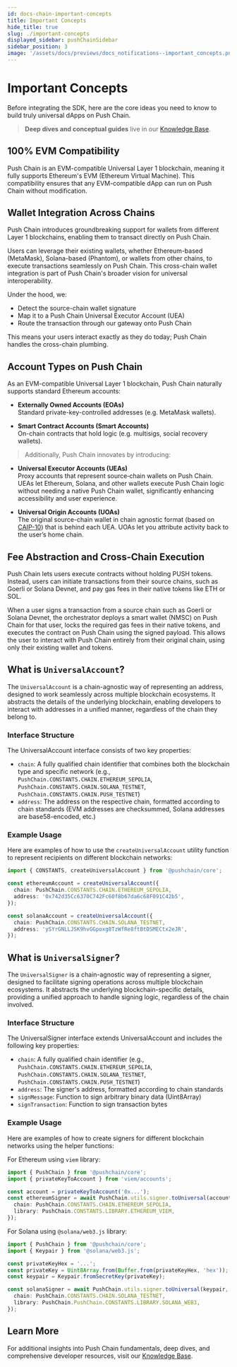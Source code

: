 ```yaml
---
id: docs-chain-important-concepts
title: Important Concepts
hide_title: true
slug: ./important-concepts
displayed_sidebar: pushChainSidebar
sidebar_position: 3
image: '/assets/docs/previews/docs_notifications--important_concepts.png'
---
```


# Important Concepts

Before integrating the SDK, here are the core ideas you need to know to build truly universal dApps on Push Chain.

> **Deep dives and conceptual guides** live in our [Knowledge Base](/knowledge).

<head>
  <title>{'Important Concepts | Push Chain | Push Documentation'}</title>
</head>

## 100% EVM Compatibility

Push Chain is an EVM-compatible Universal Layer 1 blockchain, meaning it fully supports Ethereum's EVM (Ethereum Virtual Machine). This compatibility ensures that any EVM-compatible dApp can run on Push Chain without modification.

## Wallet Integration Across Chains

Push Chain introduces groundbreaking support for wallets from different Layer 1 blockchains, enabling them to transact directly on Push Chain.

Users can leverage their existing wallets, whether Ethereum-based (MetaMask), Solana-based (Phantom), or wallets from other chains, to execute transactions seamlessly on Push Chain. This cross-chain wallet integration is part of Push Chain's broader vision for universal interoperability.

Under the hood, we:

- Detect the source-chain wallet signature
- Map it to a Push Chain Universal Executor Account (UEA)
- Route the transaction through our gateway onto Push Chain

This means your users interact exactly as they do today; Push Chain handles the cross-chain plumbing.

<!-- Optional: link to Architecture overview or “Universal Gateway” deep dive -->

## Account Types on Push Chain

As an EVM-compatible Universal Layer 1 blockchain, Push Chain naturally supports standard Ethereum accounts:

- **Externally Owned Accounts (EOAs)**<br />
  Standard private-key-controlled addresses (e.g. MetaMask wallets).

- **Smart Contract Accounts (Smart Accounts)**<br />
  On-chain contracts that hold logic (e.g. multisigs, social recovery wallets).

> Additionally, Push Chain innovates by introducing:

- **Universal Executor Accounts (UEAs)**<br />
  Proxy accounts that represent source‐chain wallets on Push Chain. UEAs let Ethereum, Solana, and other wallets execute Push Chain logic without needing a native Push Chain wallet, significantly enhancing accessibility and user experience.

- **Universal Origin Accounts (UOAs)**<br />
  The original source-chain wallet in chain agnostic format (based on [CAIP-10](https://github.com/ChainSafe/CAIPs/blob/master/CAIPs/CAIP-10.md)) that is behind each UEA. UOAs let you attribute activity back to the user’s home chain.

## Fee Abstraction and Cross-Chain Execution

Push Chain lets users execute contracts without holding PUSH tokens. Instead, users can initiate transactions from their source chains, such as Goerli or Solana Devnet, and pay gas fees in their native tokens like ETH or SOL.

When a user signs a transaction from a source chain such as Goerli or Solana Devnet, the orchestrator deploys a smart wallet (NMSC) on Push Chain for that user, locks the required gas fees in their native tokens, and executes the contract on Push Chain using the signed payload. This allows the user to interact with Push Chain entirely from their original chain, using only their existing wallet and tokens.

## What is `UniversalAccount`?

The `UniversalAccount` is a chain-agnostic way of representing an address, designed to work seamlessly across multiple blockchain ecosystems. It abstracts the details of the underlying blockchain, enabling developers to interact with addresses in a unified manner, regardless of the chain they belong to.

### Interface Structure

The UniversalAccount interface consists of two key properties:

- `chain`: A fully qualified chain identifier that combines both the blockchain type and specific network (e.g., `PushChain.CONSTANTS.CHAIN.ETHEREUM_SEPOLIA`, `PushChain.CONSTANTS.CHAIN.SOLANA_TESTNET`, `PushChain.CONSTANTS.CHAIN.PUSH_TESTNET`)
- `address`: The address on the respective chain, formatted according to chain standards (EVM addresses are checksummed, Solana addresses are base58-encoded, etc.)

### Example Usage

Here are examples of how to use the `createUniversalAccount` utility function to represent recipients on different blockchain networks:

```typescript
import { CONSTANTS, createUniversalAccount } from '@pushchain/core';

const ethereumAccount = createUniversalAccount({
  chain: PushChain.CONSTANTS.CHAIN.ETHEREUM_SEPOLIA,
  address: '0x742d35Cc6370C742Fc60f8b67da6c68F091C42b5',
});

const solanaAccount = createUniversalAccount({
  chain: PushChain.CONSTANTS.CHAIN.SOLANA_TESTNET,
  address: 'ySYrGNLLJSK9hvGGpoxg8TzWfRe8ftBtDSMECtx2eJR',
});
```

## What is `UniversalSigner`?

The `UniversalSigner` is a chain-agnostic way of representing a signer, designed to facilitate signing operations across multiple blockchain ecosystems. It abstracts the underlying blockchain-specific details, providing a unified approach to handle signing logic, regardless of the chain involved.

### Interface Structure

The UniversalSigner interface extends UniversalAccount and includes the following key properties:

- `chain`: A fully qualified chain identifier (e.g., `PushChain.CONSTANTS.CHAIN.ETHEREUM_SEPOLIA`, `PushChain.CONSTANTS.CHAIN.SOLANA_TESTNET`, `PushChain.CONSTANTS.CHAIN.PUSH_TESTNET`)
- `address`: The signer's address, formatted according to chain standards
- `signMessage`: Function to sign arbitrary binary data (Uint8Array)
- `signTransaction`: Function to sign transaction bytes

### Example Usage

Here are examples of how to create signers for different blockchain networks using the helper functions:

For Ethereum using `viem` library:

```typescript
import { PushChain } from '@pushchain/core';
import { privateKeyToAccount } from 'viem/accounts';

const account = privateKeyToAccount('0x...');
const ethereumSigner = await PushChain.utils.signer.toUniversal(account, {
  chain: PushChain.CONSTANTS.CHAIN.ETHEREUM_SEPOLIA,
  library: PushChain.CONSTANTS.LIBRARY.ETHEREUM_VIEM,
});
```

For Solana using `@solana/web3.js` library:

```typescript
import { PushChain } from '@pushchain/core';
import { Keypair } from '@solana/web3.js';

const privateKeyHex = '...';
const privateKey = Uint8Array.from(Buffer.from(privateKeyHex, 'hex'));
const keypair = Keypair.fromSecretKey(privateKey);

const solanaSigner = await PushChain.utils.signer.toUniversal(keypair, {
  chain: PushChain.CONSTANTS.CHAIN.SOLANA_TESTNET,
  library: PushChain.PushChain.CONSTANTS.LIBRARY.SOLANA_WEB3,
});
```

## Learn More

For additional insights into Push Chain fundamentals, deep dives, and comprehensive developer resources, visit our [Knowledge Base](https://push.org/knowledge).
